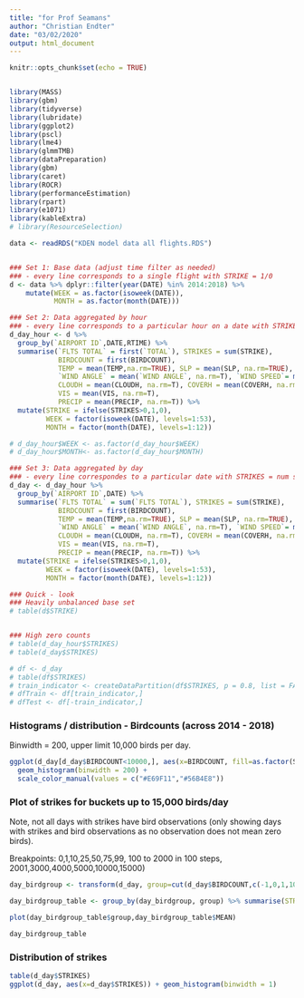 ```yaml
---
title: "for Prof Seamans"
author: "Christian Endter"
date: "03/02/2020"
output: html_document
---
```

```r
knitr::opts_chunk$set(echo = TRUE)


library(MASS)
library(gbm)
library(tidyverse)
library(lubridate)
library(ggplot2)
library(pscl)
library(lme4)
library(glmmTMB)
library(dataPreparation)
library(gbm)
library(caret)
library(ROCR)
library(performanceEstimation)
library(rpart)
library(e1071)
library(kableExtra)
# library(ResourceSelection)


```

```r
data <- readRDS("KDEN model data all flights.RDS")


### Set 1: Base data (adjust time filter as needed)
### - every line corresponds to a single flight with STRIKE = 1/0
d <- data %>% dplyr::filter(year(DATE) %in% 2014:2018) %>%
    mutate(WEEK = as.factor(isoweek(DATE)),
           MONTH = as.factor(month(DATE)))

### Set 2: Data aggregated by hour
### - every line corresponds to a particular hour on a date with STRIKES = num strikes, and STRIKE = 1/0
d_day_hour <- d %>%
  group_by(`AIRPORT ID`,DATE,RTIME) %>%
  summarise(`FLTS TOTAL` = first(`TOTAL`), STRIKES = sum(STRIKE),
            BIRDCOUNT = first(BIRDCOUNT),
            TEMP = mean(TEMP,na.rm=TRUE), SLP = mean(SLP, na.rm=TRUE),
            `WIND ANGLE` = mean(`WIND ANGLE`, na.rm=T), `WIND SPEED`= mean(`WIND SPEED`,na.rm=TRUE),
            CLOUDH = mean(CLOUDH, na.rm=T), COVERH = mean(COVERH, na.rm=T),
            VIS = mean(VIS, na.rm=T),
            PRECIP = mean(PRECIP, na.rm=T)) %>%
  mutate(STRIKE = ifelse(STRIKES>0,1,0),
         WEEK = factor(isoweek(DATE), levels=1:53),
         MONTH = factor(month(DATE), levels=1:12))

# d_day_hour$WEEK <- as.factor(d_day_hour$WEEK)
# d_day_hour$MONTH<- as.factor(d_day_hour$MONTH)

### Set 3: Data aggregated by day
### - every line correspondes to a particular date with STRIKES = num strikes, and STRIKE = 1/0
d_day <- d_day_hour %>%
  group_by(`AIRPORT ID`,DATE) %>%
  summarise(`FLTS TOTAL` = sum(`FLTS TOTAL`), STRIKES = sum(STRIKE),
            BIRDCOUNT = first(BIRDCOUNT),
            TEMP = mean(TEMP,na.rm=TRUE), SLP = mean(SLP, na.rm=TRUE),
            `WIND ANGLE` = mean(`WIND ANGLE`, na.rm=T), `WIND SPEED`= mean(`WIND SPEED`,na.rm=TRUE),
            CLOUDH = mean(CLOUDH, na.rm=T), COVERH = mean(COVERH, na.rm=T),
            VIS = mean(VIS, na.rm=T),
            PRECIP = mean(PRECIP, na.rm=T)) %>%
  mutate(STRIKE = ifelse(STRIKES>0,1,0),
         WEEK = factor(isoweek(DATE), levels=1:53),
         MONTH = factor(month(DATE), levels=1:12))

### Quick - look
### Heavily unbalanced base set
# table(d$STRIKE)


### High zero counts
# table(d_day_hour$STRIKES)
# table(d_day$STRIKES)

# df <- d_day
# table(df$STRIKES)
# train_indicator <- createDataPartition(df$STRIKES, p = 0.8, list = FALSE)
# dfTrain <- df[train_indicator,]
# dfTest <- df[-train_indicator,]
```

### Histograms / distribution - Birdcounts (across 2014 - 2018)
Binwidth = 200, upper limit 10,000 birds per day.  

```r

ggplot(d_day[d_day$BIRDCOUNT<10000,], aes(x=BIRDCOUNT, fill=as.factor(STRIKE))) +
  geom_histogram(binwidth = 200) + 
  scale_color_manual(values = c("#E69F11","#56B4E8"))

```

### Plot of strikes for buckets up to 15,000 birds/day  

Note, not all days with strikes have bird observations (only showing days with strikes and bird observations as no observation does not mean zero birds).  
  
Breakpoints: 0,1,10,25,50,75,99, 100 to 2000 in 100 steps, 2001,3000,4000,5000,10000,15000)
```r
day_birdgroup <- transform(d_day, group=cut(d_day$BIRDCOUNT,c(-1,0,1,10,25,50,75,99, seq(100,2000,by=100),2001,3000,4000,5000,10000,15000)))

day_birdgroup_table <- group_by(day_birdgroup, group) %>% summarise(STRIKES = sum(STRIKE), N = n(),MEAN=mean(STRIKE, na.rm=T))

plot(day_birdgroup_table$group,day_birdgroup_table$MEAN)
```

```r
day_birdgroup_table
```

### Distribution of strikes
```r
table(d_day$STRIKES)
ggplot(d_day, aes(x=d_day$STRIKES)) + geom_histogram(binwidth = 1)
```

